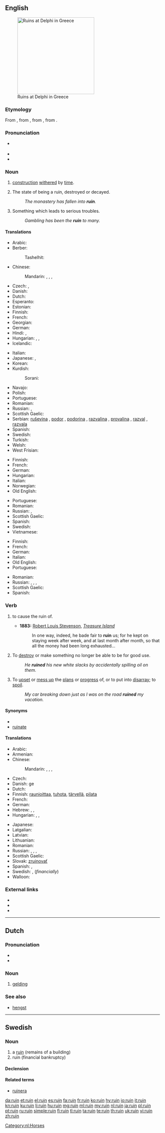 {{also|Ruin}}
==English==
[[Image:Ruins at Delfi.JPG|right|250px|thumb|Ruins at Delphi in Greece]]

===Etymology===
From {{etyl|enm}} {{term|ruine|lang=enm}}, from {{etyl|fro}} {{term|ruine|lang=fro}}, from {{etyl|la}} {{term|ruina|ruīna|overthrow, ruin|lang=la}}, from {{term|ruo|ruō|I fall down, tumble, sink in ruin, rush|lang=la}}.

===Pronunciation===
* {{a|UK}} {{IPA|/ˈɹuːɪn/|/ɹʊɪ̪n/}}
* {{audio|en-us-ruin.ogg|Audio (US)}}
* {{rhymes|uːɪn}}

===Noun===
{{en-noun}}

# {{countable}} [[construction]] [[withered]] by [[time]].
# {{uncountable}} The state of being a ruin, destroyed or decayed.
#: ''The monastery has fallen into '''ruin'''.''
# {{uncountable}} Something which leads to serious troubles.
#: ''Gambling has been the '''ruin''' to many.''

====Translations====
{{trans-top|construction withered by time}}
* Arabic: {{t-|ar|خراب|m|tr=kharaab}}
* Berber:
*: Tashelhit: {{tø|shi|iɣrman|m|p|tr=ighrman}}
* Chinese:
*: Mandarin: {{t|cmn|毀滅|sc=Hani}},  {{t|cmn|毁灭|tr=huǐmiè|sc=Hani}},  {{t|cmn|遺址|sc=Hani}},  {{t|cmn|遗址|tr=yízhǐ|sc=Hani}}
* Czech: {{t-|cs|zřícenina|f}}, {{t+|cs|ruina|f}}
* Danish: {{t+|da|ruin}}
* Dutch: {{t+|nl|ruïne|f}}
* Esperanto: {{t-|eo|ruino|xs=Esperanto}}
* Estonian: {{t-|et|vare}}
* Finnish: {{t+|fi|raunio}}
* French: {{t+|fr|ruine|f}}
* Georgian: {{t|ka|ნანგრევი|sc=Geor}}
* German: {{t+|de|Ruine|f}}
* Hindi: {{t-|hi|विनाश|tr=vināś|sc=Deva}}, {{t-|hi|नाश|tr=nāś|sc=Deva}}
* Hungarian: {{t+|hu|rom}}, {{t+|hu|roncs}}, {{t+|hu|omladék}}
* Icelandic: {{t-|is|rúst}}
{{trans-mid}}
* Italian: {{t+|it|rovina|f}}
* Japanese: {{t+|ja|廃墟|tr=はいきょ, haikyo}},  {{t-|ja|遺跡|tr=いせき, iseki}}
* Korean: {{t+|ko|붕괴|tr=bunggeo|sc=Hang}}
* Kurdish:
*: Sorani: {{t|ku|شوێنه‌وار|tr=shwaenawAr|sc=ku-Arab}}
* Navajo: {{tø|nv|kitsʼiilí‎}}
* Polish: {{t+|pl|ruina|f}}
* Portuguese: {{t+|pt|ruína|f}}
* Romanian: {{t+|ro|ruină|f}}
* Russian: {{t+|ru|руина|f|tr=ruína}}, {{t+|ru|развалина|f|tr=razválina}}
* Scottish Gaelic: {{t-|gd|tobhta|f|xs=Scottish Gaelic}}
* Serbian: [[ruševina]] {{f}}, [[podor]] {{m}}, [[podorina]] {{f}}, [[razvalina]] {{f}}, [[provalina]] {{f}}, [[razval]] {{m}}, [[razvala]] {{f}}
* Spanish: {{t-|es|ruina|f}}
* Swedish: {{t-|sv|ruin}}
* Turkish: {{t+|tr|kalıntı}}
* Welsh: {{t-|cy|adfail|m}}
* West Frisian: {{t-|fy|Ruïne}}
{{trans-bottom}}

{{trans-top|the state of being a ruin, destroyed or decayed}}
* Finnish: {{t+|fi|rappio}}
* French: {{t+|fr|ruine|f}}
* German: {{t+|de|Ruin|m}}
* Hungarian: {{t+|hu|rom}}
* Italian: {{t+|it|rovina|f}}
* Norwegian: {{t-|no|ruin|m}}
* Old English: {{t-|ang|hryre|m|xs=Old English}}
{{trans-mid}}
* Portuguese: {{t+|pt|ruína|f}}
* Romanian: {{t+|ro|ruină|f}}
* Russian: {{t-|ru|в руинах|tr=v ruínax}}, {{t-|ru|в развалинах|tr=v razválinax}}
* Scottish Gaelic: {{t-|gd|creach|f|xs=Scottish Gaelic}}
* Spanish: {{t-|es|ruina|f}}
* Swedish: {{t-|sv|ruin}}
* Vietnamese: {{t+|vi|hư hại}}
{{trans-bottom}}

{{trans-top|something which leads to serious troubles}}
* Finnish: {{t+|fi|turmio}}
* French: {{t+|fr|ruine|f}}
* German: {{t+|de|Ruin|m}}
* Italian: {{t+|it|rovina|f}}
* Old English: {{t-|ang|hryre|m|xs=Old English}}
* Portuguese: {{t+|pt|ruína|f}}
{{trans-mid}}
* Romanian: {{t+|ro|ruină|f}}
* Russian: {{t+|ru|крах|m|tr=krax}}, {{t+|ru|крушение|n|tr=krušénije}}, {{t+|ru|разорение|n|tr=razorénije}}, {{t+|ru|гибель|f|tr=gíbel’}}
* Scottish Gaelic: {{t-|gd|creach|f|xs=Scottish Gaelic}}
* Spanish: {{t-|es|ruina|f}}
{{trans-bottom}}

===Verb===
{{en-verb}}

# {{transitive}} to cause the ruin of.
#* '''1883:''' [[w:Robert Louis Stevenson|Robert Louis Stevenson]], ''[[w:Treasure Island|Treasure Island]]''
#*: In one way, indeed, he bade fair to '''ruin''' us; for he kept on staying week after week, and at last month after month, so that all the money had been long exhausted...
# To [[destroy]] or make something no longer be able to be for good use.
#: ''He '''ruined''' his new white slacks by accidentally spilling oil on them.''
# To [[upset]] or [[mess up]] the [[plans]] or [[progress ]] of, or to put into [[disarray]]; to [[spoil]].
#: ''My car breaking down just as I was on the road '''ruined''' my vacation.''

====Synonyms====
* {{l|en|fordo}}
* [[ruinate]]

====Translations====
{{trans-top|to cause the ruin of}}
* Arabic: {{t-|ar|دمر|tr=dámmara}}
* Armenian: {{t+|hy|կործանել|tr=korçanel}}
* Chinese:
*: Mandarin: {{t|cmn|破壞|sc=Hani}},  {{t-|cmn|破坏|tr=pòhuài|sc=Hani}},  {{t-|cmn|毀|sc=Hani}},  {{t-|cmn|毁|tr=huǐ|sc=Hani}}
* Czech: {{t-|cs|zruinovat}}
* Danish: {{t-|da|ødelæg}}ge
* Dutch: {{t+|nl|ruïneren}}
* Finnish: [[raunioittaa]], [[tuhota]], [[tärvellä]], [[pilata]]
* French: {{t+|fr|ruiner}}
* German: {{t+|de|ruinieren}}
* Hebrew: {{t+|he|דפק|tr=dafák}}, {{t-|he|פישל|tr=pishél}}, {{t-|he|הרס|tr=harás}}
* Hungarian: {{t+|hu|lerombol}},  {{t+|hu|tönkretesz}},  {{t-|hu|romba dönt}}
{{trans-mid}}
* Japanese: {{t-|ja|滅ぼす|tr=ほろぼす, horobosu}}
* Latgalian: {{tø|ltg|grauduot}}
* Latvian: {{t-|lv|graut}}
* Lithuanian: {{t-|lt|griauti}}
* Romanian: {{t-|ro|strica}}
* Russian: {{t+|ru|разрушать|tr=razrušát'}} {{impf}}, {{t+|ru|разрушить|tr=razrúšit'}} {{pf.}},  {{t+|ru|портить|tr=pórtit'}} {{impf}},  {{t+|ru|испортить|tr=ispórtit'}} {{pf.}}
* Scottish Gaelic: {{t-|gd|creach|xs=Scottish Gaelic}}
* Slovak: [[zruinovať]]
* Spanish: {{t-|es|desbaratar}}, {{t|es|arruinar}}
* Swedish: {{t+|sv|ödelägga}}, {{t+|sv|ruinera}} (''financially'')
* Walloon: {{t+|wa|rwiner}}
{{trans-bottom}}

===External links===
* {{R:Webster 1913}}
* {{R:Century 1911}}
* {{R:OneLook}}

----

==Dutch==

===Pronunciation===
* {{rhymes|œy̯n|lang=nl}}
* {{audio|Nl-ruin.ogg|audio}}

===Noun===
{{nl-noun|m|ruinen|ruintje}}

# [[gelding]]

===See also===
* [[hengst]]

[[Category:nl:Horses]]

----

==Swedish==

===Noun===
{{sv-noun|g=c}}

# a [[#English|ruin]] (remains of a building)
# ruin (financial bankruptcy)

====Declension====
{{sv-noun-reg-er}}

====Related terms====
* [[ruinera]]

[[da:ruin]]
[[et:ruin]]
[[el:ruin]]
[[es:ruin]]
[[fa:ruin]]
[[fr:ruin]]
[[ko:ruin]]
[[hy:ruin]]
[[io:ruin]]
[[it:ruin]]
[[kn:ruin]]
[[ku:ruin]]
[[li:ruin]]
[[hu:ruin]]
[[mg:ruin]]
[[ml:ruin]]
[[my:ruin]]
[[nl:ruin]]
[[ja:ruin]]
[[pl:ruin]]
[[pt:ruin]]
[[ru:ruin]]
[[simple:ruin]]
[[fi:ruin]]
[[tl:ruin]]
[[ta:ruin]]
[[te:ruin]]
[[th:ruin]]
[[uk:ruin]]
[[vi:ruin]]
[[zh:ruin]]